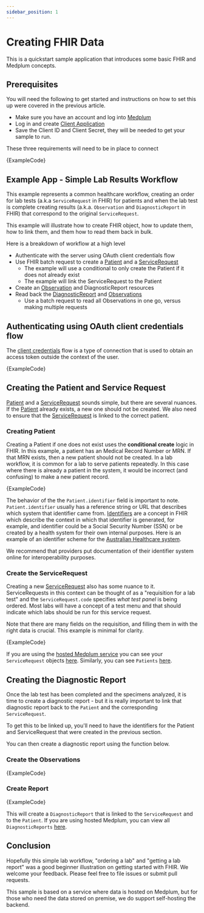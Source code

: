 ```yaml
---
sidebar_position: 1
---
```



# Creating FHIR Data

This is a quickstart sample application that introduces some basic FHIR and Medplum concepts.

## Prerequisites

You will need the following to get started and instructions on how to set this up were covered in the previous article.

- Make sure you have an account and log into [Medplum](https://app.medplum.com)
- Log in and create [Client Application](https://app.medplum.com/ClientApplication)
- Save the Client ID and Client Secret, they will be needed to get your sample to run.

These three requirements will need to be in place to connect

<MedplumCodeBlock language="ts" selectBlocks="api-keys" showLineNumbers>
  {ExampleCode}
</MedplumCodeBlock>

## Example App - Simple Lab Results Workflow

This example represents a common healthcare workflow, creating an order for lab tests (a.k.a `ServiceRequest` in FHIR) for patients and when the lab test is complete creating results (a.k.a. `Observation` and `DiagnosticReport` in FHIR) that correspond to the original `ServiceRequest`.

This example will illustrate how to create FHIR object, how to update them, how to link them, and them how to read them back in bulk.

Here is a breakdown of workflow at a high level

- Authenticate with the server using OAuth client credentials flow
- Use FHIR batch request to create a [Patient](../../api/fhir/resources/patient) and a [ServiceRequest](../../api/fhir/resources/servicerequest)
  - The example will use a conditional to only create the Patient if it does not already exist
  - The example will link the ServiceRequest to the Patient
- Create an [Observation](../../api/fhir/resources/observation) and DiagnosticReport resources
- Read back the [DiagnosticReport](../../api/fhir/resources/diagnosticreport) and [Observations](../../api/fhir/resources/observation)
  - Use a batch request to read all Observations in one go, versus making multiple requests

## Authenticating using OAuth client credentials flow

The [client credentials](https://oauth.net/2/grant-types/client-credentials/) flow is a type of connection that is used to obtain an access token outside the context of the user.

<MedplumCodeBlock language="ts" selectBlocks="core-imports, create-client" showLineNumbers>
  {ExampleCode}
</MedplumCodeBlock>

## Creating the Patient and Service Request

[Patient](../../api/fhir/resources/patient) and a [ServiceRequest](../../api/fhir/resources/servicerequest) sounds simple, but there are several nuances. If the [Patient](../../api/fhir/resources/patient) already exists, a new one should not be created. We also need to ensure that the [ServiceRequest](../../api/fhir/resources/servicerequest) is linked to the correct patient.

### Creating Patient

Creating a Patient if one does not exist uses the **conditional create** logic in FHIR. In this example, a patient has an Medical Record Number or MRN. If that MRN exists, then a new patient should not be created. In a lab workflow, it is common for a lab to serve patients repeatedly. In this case where there is already a patient in the system, it would be incorrect (and confusing) to make a new patient record.

<MedplumCodeBlock language="ts" selectBlocks="patient-imports, create-patient" showLineNumbers>
  {ExampleCode}
</MedplumCodeBlock>

The behavior of the the `Patient.identifier` field is important to note. `Patient.identifier` usually has a reference string or URL that describes which system that identifier came from. [Identifiers](/docs/fhir-basics#identifiers-naming-resources) are a concept in FHIR which describe the context in which that identifier is generated, for example, and identifier could be a Social Security Number (SSN) or be created by a health system for their own internal purposes. Here is an example of an identifier scheme for the [Australian Healthcare system](https://namespaces.digitalhealth.gov.au/id/hi/ihi/1.0/).

We recommend that providers put documentation of their identifier system online for interoperability purposes.

### Create the ServiceRequest

Creating a new [ServiceRequest](/docs/api/fhir/resources/servicerequest) also has some nuance to it. ServiceRequests in this context can be thought of as a "requisition for a lab test" and the `ServiceRequest.code` specifies _what test panel_ is being ordered. Most labs will have a concept of a test menu and that should indicate which labs should be run for this service request.

Note that there are many fields on the requisition, and filling them in with the right data is crucial. This example is minimal for clarity.

<MedplumCodeBlock language="ts" selectBlocks="service-request-imports, create-service-request" showLineNumbers>
  {ExampleCode}
</MedplumCodeBlock>

If you are using the [hosted Medplum service](https://app.medplum.com) you can see your `ServiceRequest` objects [here](https://app.medplum.com/ServiceRequest). Similarly, you can see `Patients` [here](https://app.medplum.com/Patient).

## Creating the Diagnostic Report

Once the lab test has been completed and the specimens analyzed, it is time to create a diagnostic report - but it is really important to link that diagnostic report back to the `Patient` and the corresponding `ServiceRequest`.

To get this to be linked up, you'll need to have the identifiers for the Patient and ServiceRequest that were created in the previous section.

You can then create a diagnostic report using the function below.

### Create the Observations

<MedplumCodeBlock language="ts" selectBlocks="observation-imports, create-observations" showLineNumbers>
  {ExampleCode}
</MedplumCodeBlock>

### Create Report

<MedplumCodeBlock language="ts" selectBlocks="report-imports, create-report" showLineNumbers>
  {ExampleCode}
</MedplumCodeBlock>

This will create a `DiagnosticReport` that is linked to the `ServiceRequest` and to the `Patient`. If you are using hosted Medplum, you can view all `DiagnosticReports` [here](https://app.medplum.com/DiagnosticReport).

## Conclusion

Hopefully this simple lab workflow, "ordering a lab" and "getting a lab report" was a good beginner illustration on getting started with FHIR. We welcome your feedback. Please feel free to file issues or submit pull requests.

This sample is based on a service where data is hosted on Medplum, but for those who need the data stored on premise, we do support self-hosting the backend.
